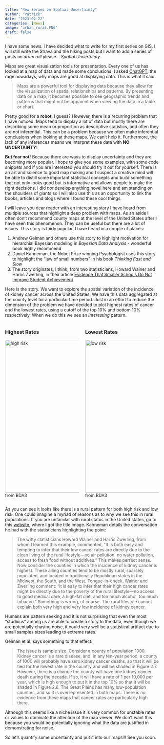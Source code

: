 ```yaml
---
title: "New Series on Spatial Uncertainty"
author: "Patrick"
date: "2023-02-22"   
categories: [News]
image: "urban_rural.PNG"
draft: false
---
```


I have some news. I have decided what to write for my first series on GIS. I will still write the Strava and the hiking posts but I want to add a series of posts on *drum roll* please... _Spatial Uncertainty_.

Maps are great visualization tools for presentation. Every one of us has looked at a map of data and made some conclusions. I asked [ChatGPT](https://openai.com/blog/chatgpt/), the rage nowadays, why maps are good at displaying data. This is what it said: 

> Maps are a powerful tool for displaying data because they allow for the visualization of spatial relationships and patterns. By presenting data on a map, it becomes possible to see geographic trends and patterns that might not be apparent when viewing the data in a table or chart.

Pretty good for a **robot**, I guess? However, there is a recurring problem that I have noticed. Maps tend to display a lot of data but mostly there are describing some mean or proportion as descriptive statistics, and often they are not inferential. This can be a problem because we often make inferential conclusions when looking at these maps. We can't help it. Furthermore, the lack of any inferences means we interpret these data with **NO UNCERTAINTY!**

**But fear not!** Because there are ways to display uncertainty and they are becoming more popular. I hope to give you some examples, with some code snippets and if you are interested you should try it out for yourself. There is an art and science to good map making and I suspect a creative mind will be able to distill some important statistical concepts and build something that not only looks good but is informative and allows people to make the right decisions. I did *not* develop anything novel here and am standing on the shoulders of giants,so I will also use this as an opportunity to link the books, articles and blogs where I found these cool things. 

I will leave you dear reader with an interesting story I have heard from multiple sources that highlight a deep problem with maps. As an aside I often don't recommend county maps at the level of the United States after I have seen this phenomenon. They can be useful but there are a lot of issues. This story is fairly popular, I have heard in a couple of places:

1. Andrew Gelman and others use this story to highlight motivation for hierarchial Bayesian modeling in _Bayesian Data Analysis_ - wonderful book highly recommend
2. Daniel Kahneman, the Nobel Prize winning Psychologist uses this story to highlight the "law of small numbers" in his book _Thinking Fast and Slow_
3. The story originates, I think, from two statisticians, Howard Wainer and Harris Zwerling, in their article [Evidence That Smaller Schools Do Not Improve Student Achievement](https://journals.sagepub.com/doi/10.1177/003172170608800411)

Here is the story. We want to explore the spatial variation of the incidence of kidney cancer across the United States. We have this data aggregated at the county level for a particular time period. Just in an effort to reduce the dimension of the problem we have decided to plot highest rates of cancer and the lowest rates, using a cutoff of the top 10% and bottom 10% respectively.  When we do this we see an _interesting_ pattern. 


:::: {.columns}

::: {.column width="100%"}
### Highest Rates
<img src="highest_risk.PNG" alt="high risk" height=500 width=800>
from BDA3
:::

::: {.column width="100%"}
### Lowest Rates
<img src="lowest_risk.PNG" alt="low risk" height=500 width=800>
from BDA3
:::

:::: 

As you can see it looks like there is a rural pattern for both high risk and low risk. One could imagine a myriad of reasons as to why we see this in rural populations. If you are unfamilar with rural status in the United states, go to this [website](https://www.cdc.gov/nchs/data_access/urban_rural.htm), where I got the title image. Kahneman details the conversation he had with the statisticians highlighting the point:

> The witty statisticians Howard Wainer and Harris Zwerling,
from whom I learned this example, commented, “It is both easy and
tempting to infer that their low cancer rates are directly due to the clean
living of the rural lifestyle—no air pollution, no water pollution, access to
fresh food without additives.” This makes perfect sense. Now consider the counties in which the incidence of kidney cancer is
highest. These ailing counties tend to be mostly rural, sparsely populated,
and located in traditionally Republican states in the Midwest, the South,
and the West. Tongue-in-cheek, Wainer and Zwerling comment: “It is easy
to infer that their high cancer rates might be directly due to the poverty of
the rural lifestyle—no access to good medical care, a high-fat diet, and too much alcohol, too much tobacco.” Something is wrong, of course. The rural
lifestyle cannot explain both very high and very low incidence of kidney
cancer.

Humans are pattern seeking and it is not surprising that even the most "studious" among us are able to create a story to the data, even though we are potentially chasing noise, it could very well be a statistical artifact due to small samples sizes leading to extreme rates.

Gelman et al. says something to that effect:

> The issue is sample size. Consider a county of population 1000. Kidney cancer is a
rare disease, and, in any ten-year period, a county of 1000 will probably have zero kidney
cancer deaths, so that it will be tied for the lowest rate in the country and will be shaded
in Figure 2.7. However, there is a chance the county will have one kidney cancer death
during the decade. If so, it will have a rate of 1 per 10,000 per year, which is high enough
to put it in the top 10% so that it will be shaded in Figure 2.6. The Great Plains has many
low-population counties, and so it is overrepresented in both maps. There is no evidence
from these maps that cancer rates are particularly high there.

Although this seems like a niche issue it is very common for unstable rates or values to dominate the attention of the map viewer. We don't want this because you would be potentially ignoring what the data are justified in demonstrating for noise. 

So let's quantify some uncertainty and put it into our maps!!! See you soon. 